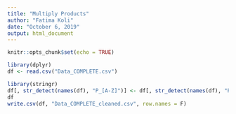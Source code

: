 ```yaml
---
title: "Multiply Products"
author: "Fatima Koli"
date: "October 6, 2019"
output: html_document
---
```


```r
knitr::opts_chunk$set(echo = TRUE)
```

```r
library(dplyr)
df <- read.csv("Data_COMPLETE.csv")

library(stringr)
df[, str_detect(names(df), "P_[A-Z]")] <- df[, str_detect(names(df), "P_[A-Z]")]*100
df
write.csv(df, "Data_COMPLETE_cleaned.csv", row.names = F)
```

